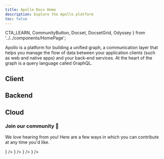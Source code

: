 ```yaml
---
title: Apollo Docs Home
description: Explore the Apollo platform
toc: false
---
```


  CTA_LEARN,
  CommunityButton,
  Docset,
  DocsetGrid,
  Odyssey
} from '../../components/HomePage';

Apollo is a platform for building a unified graph, a communication layer that helps you manage the flow of data between your application clients (such as web and native apps) and your back-end services. At the heart of the graph is a query language called GraphQL.

<Odyssey />

## Client

<DocsetGrid>
  <Docset
    icon={DOCSET_ICONS.react}
    title="React"
    description="Manage your React app's state and seamlessly execute GraphQL operations."
    path="/react"
  />
  <Docset
    icon={DOCSET_ICONS.ios}
    title="iOS"
    description="Manage your iOS app's state and seamlessly execute GraphQL operations."
    path="/ios"
  />
  <Docset
    icon={DOCSET_ICONS.android}
    title="Kotlin"
    description="Manage your Kotlin app's state and seamlessly execute GraphQL operations."
    path="/kotlin"
  />
</DocsetGrid>

## Backend

<DocsetGrid>
  <Docset
    icon={DOCSET_ICONS.server}
    title="Apollo Server"
    description="Configure a production-ready GraphQL server to fetch and combine data from multiple sources."
    path="/apollo-server"
    cta={CTA_LEARN}
  />
  <Docset
    icon={DOCSET_ICONS.federation}
    title="Federation"
    description="Implement a single unified graph across multiple subgraphs."
    path="/federation"
    cta="Get familiar with %s"
  />
  <Docset
    title="Router (alpha)"
    description="A configurable, high-performance graph router for a federated graph."
    path="/router"
  />
</DocsetGrid>

## Cloud

<DocsetGrid>
  <Docset
    icon={DOCSET_ICONS.studio}
    title="Studio"
    description="Build your graph with your team, evolve it safely, and keep it running smoothly."
    path="/react"
    cta={CTA_LEARN}
  />
  <Docset
    icon={DOCSET_ICONS.rover}
    title="Rover"
    description="Manage your Studio graphs and schemas from the command line."
    path="/rover"
    cta={CTA_LEARN}
  />
</DocsetGrid>

<VStack pt="4" spacing="4" textAlign="center" maxW="md" mx="auto">

### Join our community 💬

We love hearing from you! Here are a few ways in which you can contribute at any time you'd like.

<ButtonGroup variant="ghost">
  <CommunityButton
    href="https://github.com/apollographql"
    icon={<SiGithub />}
  />
  <CommunityButton
    href="https://youtube.com/apollographql"
    icon={<SiYoutube />}
  />
  <CommunityButton
    href="https://community.apollographql.com"
    icon={<SiDiscourse />}
  />
  <CommunityButton
    href="https://twitter.com/apollographql"
    icon={<SiTwitter />}
  />
</ButtonGroup>

</VStack>
